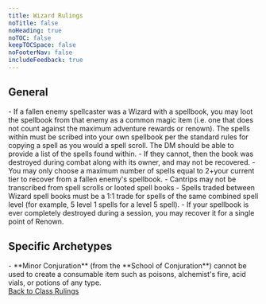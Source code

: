 ```yaml
---
title: Wizard Rulings
noTitle: false
noHeading: true
noTOC: false
keepTOCSpace: false
noFooterNav: false
includeFeedback: true
---
```


<h2>General</h2>
- If a fallen enemy spellcaster was a Wizard with a spellbook, you may loot the spellbook from that enemy as a common magic item (i.e. one that does not count against the maximum adventure rewards or renown). The spells within must be scribed into your own spellbook per the standard rules for copying a spell as you would a spell scroll. The DM should be able to provide a list of the spells found within.
  - If they cannot, then the book was destroyed during combat along with its owner, and may not be recovered.
- You may only choose a maximum number of spells equal to 2+your current tier to recover from a fallen enemy's spellbook.
- Cantrips may not be transcribed from spell scrolls or looted spell books
- Spells traded between Wizard spell books must be a 1:1 trade for spells of the same combined spell level (for example, 5 level 1 spells for a level 5 spell).
- If your spellbook is ever completely destroyed during a session, you may recover it for a single point of Renown.

<h2>Specific Archetypes</h2>
- **Minor Conjuration** (from the **School of Conjuration**) cannot be used to create a consumable item such as poisons, alchemist's fire, acid vials, or potions of any type.


<div className="text-right" >
<a href="/rules/clarifications/classes">Back to Class Rulings</a>
  </div>